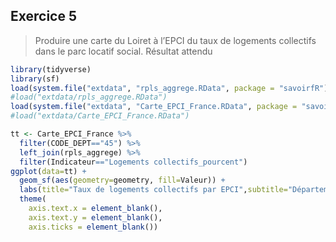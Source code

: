 ## Exercice 5 

> Produire une carte du Loiret à l'EPCI du taux de logements collectifs dans le parc locatif social.
Résultat attendu

```r
library(tidyverse)
library(sf)
load(system.file("extdata", "rpls_aggrege.RData", package = "savoirfR"))
#load("extdata/rpls_aggrege.RData")
load(system.file("extdata", "Carte_EPCI_France.RData", package = "savoirfR"))
#load("extdata/Carte_EPCI_France.RData")
```

```r
tt <- Carte_EPCI_France %>% 
  filter(CODE_DEPT=="45") %>% 
  left_join(rpls_aggrege) %>% 
  filter(Indicateur=="Logements collectifs_pourcent")
ggplot(data=tt) +
  geom_sf(aes(geometry=geometry, fill=Valeur)) +
  labs(title="Taux de logements collectifs par EPCI",subtitle="Département du Loiret") +
  theme(
    axis.text.x = element_blank(),
    axis.text.y = element_blank(),
    axis.ticks = element_blank())
```